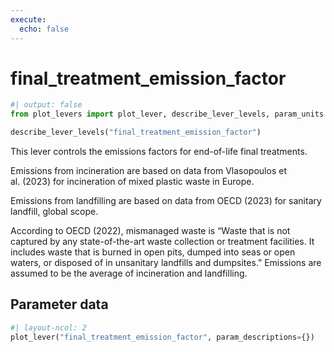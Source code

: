 ```yaml
---
execute:
  echo: false
---
```


# final_treatment_emission_factor

```python
#| output: false
from plot_levers import plot_lever, describe_lever_levels, param_units
```

```python
describe_lever_levels("final_treatment_emission_factor")
```

This lever controls the emissions factors for end-of-life final treatments.

Emissions from incineration are based on data from Vlasopoulos et al. (2023) for incineration of mixed plastic waste in Europe.

Emissions from landfilling are based on data from OECD (2023) for sanitary landfill, global scope.

According to OECD (2022), mismanaged waste is "Waste that is not captured by any state-of-the-art waste collection or treatment facilities. It includes waste that is burned in open pits, dumped into seas or open waters, or disposed of in unsanitary landfills and dumpsites." Emissions are assumed to be the average of incineration and landfilling.

## Parameter data

```python
#| layout-ncol: 2
plot_lever("final_treatment_emission_factor", param_descriptions={})
```

